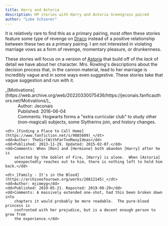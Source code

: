 ```yaml
---
title: Harry and Astoria
description: HP stories with Harry and Astoria Greengrass paired
author: "Luke Schierer"
---
```


It is relatively rare to find this as a primary pairing, most often these
stories feature some type of revenge on [Draco]
instead of a positive relationship between these two as a primary pairing.  I
am not interested in violating marriage vows as a form of revenge, momentary
pleasure, or drunkenness.  

These stories will focus on a version of [Astoria]
that build off of the *lack* of detail we have about her character.  Mrs.
Rowling's descriptions about the decision process that, in the cannon material,
lead to her marriage is incredibly vague and in some ways even suggestive.
These stories take that vague suggestion and run with it. 

<dl>
    <dt>_[Motivations](https://web.archive.org/web/20220330075436/https://jeconais.fanficauthors.net/Motivations/)_</dt>
    <dd>Author: Jeconais</dd>
    <dd>Published: 2016-06-04</dd>
    <dd>Comments: Hogwarts forms a "extra curricular club" to study other
        (non-magical) subjects, some Slytherins join, and history changes.</dd>

    <dt>_[Finding a Place to Call Home](https://www.fanfiction.net/s/9885609)_</dt>
    <dd>Author: TheGirlWithFarTooManyIdeas</dd>
    <dd>Published: 2013-11-29. Updated: 2015-02-07.</dd>
    <dd>Comments: When [Ron] and [Hermione] both abandon [Harry] after he is
        selected by the Goblet of Fire, [Harry] is alone.  When [Astoria]
        unexpectedly reaches out to him, there is nothing left to hold him back.</dd>

    <dt>_[Family - It's in the Blood](https://archiveofourown.org/works/20812145)_</dt>
    <dd>Author: mjimeyg</dd>
    <dd>Published: 2019-05-21. Reposted: 2019-09-29</dd>
    <dd>Comments: A massively extended one-shot, had this been broken down into
        chapters it would probably be more readable.  The pure-blood princess is
        confronted with her prejudice, but is a decent enough person to grow from
        the experience.</dd>
</dl>

[Draco]: </harrypedia/people/malfoy/draco_lucius>

[Astoria]: </harrypedia/people/greengrass/astoria>

[Ron]: </harrypedia/people/weasley/ronald_bilius>

[Hermione]: </harrypedia/people/granger/hermione_jean>

[Harry]: </harrypedia/people/potter/harry_james>
